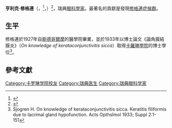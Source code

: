 {{Infobox scientist
|name = 亨利克·修格連<br>{{lang|sv|Henrik Samuel Conrad Sjögren}}
|image = <!-- 檔案不存在 Henrik Samuel Conrad Sjögren.jpg ，可從英文維基百科取得 -->
|birth_date = 1899年7月23日
|birth_place = [[瑞典|瑞典]]{{tsl|en|Köping, Sweden||Köping}}
|death_date = {{Death date and age|1986|9|17|1899|7|23}}
|death_place = [[瑞典|瑞典]][[斯科訥省|斯科訥省]][[隆德|隆德]]
|children =
}}
'''亨利克·修格連'''（{{lang|sv|Henrik Samuel Conrad Sjögren}}，{{IPA-sv|²ɧøːɡreːn|lang}}<ref>{{cite web|title=Sjögren pronunciation|url=http://forvo.com/word/sj%C3%B6gren/|work=Forvo|accessdate=2016-11-11|archive-date=2020-11-11|archive-url=https://web.archive.org/web/20201111210906/https://forvo.com/word/sj%C3%B6gren/|dead-url=no}}</ref>，{{bd|1899年|7月23日|1986年|9月17日}}）<ref name="WhoNamedIt">{{WhoNamedIt|doctor|1873}}</ref>，瑞典[[眼科學|眼科學家]]。最著名的貢獻是發現[[干燥综合症|修格連症候群]]。

==生平==
修格連於1927年自[[斯德哥爾摩|斯德哥爾摩]]的醫學院畢業，並於1933年以博士論文《論角膜結膜炎》（''On knowledge of kerataconjunctivitis sicca''）取得[[卡羅琳學院|卡羅琳學院]]的博士學位<ref>Sjogren H. On knowledge of kerataconjunctivitis sicca. Keratitis filiformis due to lacrimal gland hypofunction. Acts Opthslmol 1933; Suppl 2:1-151</ref>。

==參考文獻==
<references/>

{{Authority control}}

{{DEFAULTSORT:Sjogren, Henrik}}
[[Category:卡罗琳学院校友|Category:卡罗琳学院校友]]
[[Category:瑞典医生|Category:瑞典医生]]
[[Category:瑞典眼科学家|Category:瑞典眼科学家]]